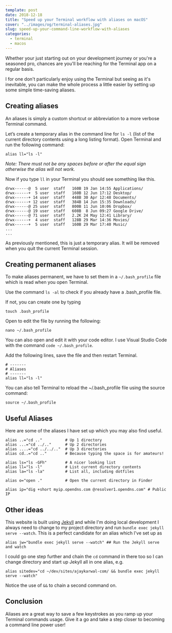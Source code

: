 ```yaml
---
template: post
date: 2018-12-18
title: "Speed up your Terminal workflow with aliases on macOS"
cover: "../images/og/terminal-aliases.jpg"
slug: speed-up-your-command-line-workflow-with-aliases
categories:
  - terminal
  - macos
---
```


Whether your just starting out on your development journey or you're a seasoned pro, chances are you'll be reaching for the Terminal app on a regular basis.

I for one don't particularly enjoy using the Terminal but seeing as it's inevitable, you can make the whole process a little easier by setting up some simple time-saving aliases.

## Creating aliases

An aliases is simply a custom shortcut or abbreviation to a more verbose Terminal command.

Let’s create a temporary alias in the command line for `ls -l` (list of the current directory contents using a long listing format). Open Terminal and run the following command:

```shell
alias ll="ls -l"
```

_Note: There must not be any spaces before or after the equal sign otherwise the alias will not work._

Now if you type `ll` in your Terminal you should see something like this.

```shell
drwx------@  5 user  staff   160B 19 Jan 14:55 Applications/
drwx------+  5 user  staff   160B 12 Jun 17:12 Desktop/
drwx------+ 14 user  staff   448B 30 Apr 12:48 Documents/
drwx------+ 12 user  staff   384B 14 Jun 15:35 Downloads/
drwx------@ 25 user  staff   800B 11 Jun 10:06 Dropbox/
drwx------@ 19 user  staff   608B  8 Jun 09:27 Google Drive/
drwx------@ 71 user  staff   2.2K 24 May 12:41 Library/
drwx------+  4 user  staff   128B 29 Mar 14:36 Movies/
drwx------+  5 user  staff   160B 29 Mar 17:40 Music/
...
...
```

As previously mentioned, this is just a temporary alias. It will be removed when you quit the current Terminal session.

## Creating permanent aliases

To make aliases permanent, we have to set them in a `~/.bash_profile` file which is read when you open Terminal.

Use the command `ls -al` to check if you already have a .bash_profile file.

If not, you can create one by typing

```shell
touch .bash_profile
```

Open to edit the file by running the following:

```shell
nano ~/.bash_profile
```

You can also open and edit it with your code editor. I use Visual Studio Code with the command `code ~/.bash_profile`.

Add the following lines, save the file and then restart Terminal.

```shell
# -------
# Aliases
# -------
alias ll="ls -l"
```

You can also tell Terminal to reload the ~/.bash_profile file using the source command:

```shell
source ~/.bash_profile
```

## Useful Aliases

Here are some of the aliases I have set up which you may also find useful.

```shell
alias ..="cd .."          # Up 1 directory
alias ...="cd ../.."      # Up 2 directories
alias ....="cd ../../.."  # Up 3 directories
alias cd..="cd .."        # Because typing the space is for amateurs!

alias ls="ls -GFh"        # A nicer looking list
alias ll="ls -l"          # List current directory contents
alias la="ls -la"         # List all, including dotfiles

alias o="open ."          # Open the current directory in Finder

alias ip="dig +short myip.opendns.com @resolver1.opendns.com" # Public IP
```

## Other ideas

This website is built using [Jekyll](http://jekyllrb.com) and while I'm doing local development I always need to change to my project directory and run `bundle exec jekyll serve --watch`. This is a perfect candidate for an alias which I've set up as

```shell
alias jw="bundle exec jekyll serve --watch" ## Run the Jekyll serve and watch
```

I could go one step further and chain the `cd` command in there too so I can change directory and start up Jekyll all in one alias, e.g.

```shell
alias sitedev="cd ~/dev/sites/ajaykarwal-com/ && bundle exec jekyll serve --watch"
```

Notice the use of `&&` to chain a second command on.

## Conclusion

Aliases are a great way to save a few keystrokes as you ramp up your Terminal commands usage. Give it a go and take a step closer to becoming a command line power user!
